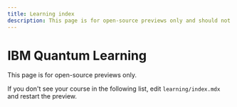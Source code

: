 ```yaml
---
title: Learning index
description: This page is for open-source previews only and should not be synced to inner-source.
---
```


# IBM Quantum Learning

This page is for open-source previews only.

If you don't see your course in the following list, edit `learning/index.mdx` and restart the preview.
